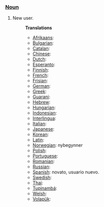 ===[[Noun]]===
#New user.
#:'''Translations'''
#:*[[Afrikaans]]: 
#:*[[Bulgarian]]: 
#:*[[Catalan]]: 
#:*[[Chinese]]:
#:*[[Dutch]]: 
#:*[[Esperanto]]:
#:*[[Finnish]]: 
#:*[[French]]: 
#:*[[Frisian]]:
#:*[[German]]: 
#:*[[Greek]]: 
#:*[[Guarani]]:
#:*[[Hebrew]]: 
#:*[[Hungarian]]:
#:*[[Indonesian]]:
#:*[[Interlingua]]:
#:*[[Italian]]:
#:*[[Japanese]]:
#:*[[Korean]]:
#:*[[Latin]]: 
#:*[[Norwegian]]: nybegynner
#:*[[Polish]]:
#:*[[Portuguese]]:
#:*[[Romanian]]:
#:*[[Russian]]:
#:*[[Spanish]]: novato, usuario nuevo.
#:*[[Swedish]]:
#:*[[Thai]]:
#:*[[Tupinambá]]:
#:*[[Welsh]]:
#:*[[Volapük]]: